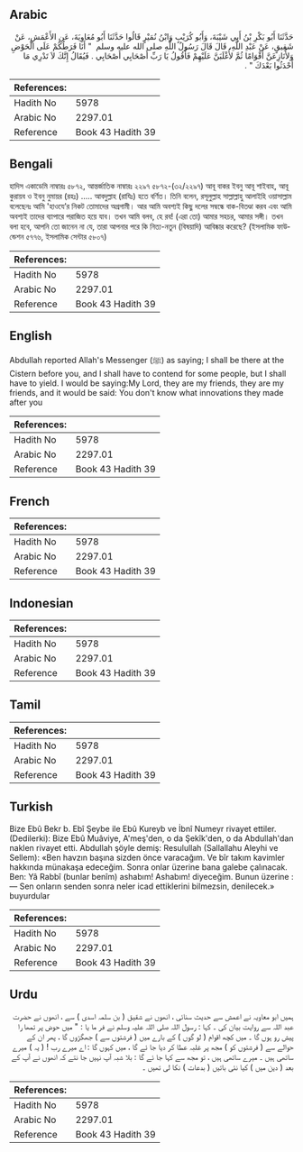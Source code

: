 ## Arabic


<div dir="rtl" lang="ar" style={{fontSize:'larger',backgroundColor:'#f8f9fa',padding:20}}>
حَدَّثَنَا أَبُو بَكْرِ بْنُ أَبِي شَيْبَةَ، وَأَبُو كُرَيْبٍ وَابْنُ نُمَيْرٍ قَالُوا حَدَّثَنَا أَبُو مُعَاوِيَةَ، عَنِ الأَعْمَشِ، عَنْ شَقِيقٍ، عَنْ عَبْدِ اللَّهِ، قَالَ قَالَ رَسُولُ اللَّهِ صلى الله عليه وسلم ‏ "‏ أَنَا فَرَطُكُمْ عَلَى الْحَوْضِ وَلأُنَازِعَنَّ أَقْوَامًا ثُمَّ لأُغْلَبَنَّ عَلَيْهِمْ فَأَقُولُ يَا رَبِّ أَصْحَابِي أَصْحَابِي ‏.‏ فَيُقَالُ إِنَّكَ لاَ تَدْرِي مَا أَحْدَثُوا بَعْدَكَ ‏"‏ ‏.‏
</div>
<div style={{backgroundColor:'#f8f9fa',padding:20, marginBottom: 10}}><table> <thead> <tr> <th>References:</th> <th></th> </tr> </thead> <tbody><tr><td>Hadith No</td><td>5978</td></tr><tr><td>Arabic No</td><td>2297.01</td></tr><tr><td>Reference</td><td>Book 43 Hadith 39</td></tr></tbody></table></div>

## Bengali


<div dir="ltr" lang="bn" style={{fontSize:'larger',backgroundColor:'#f8f9fa',padding:20}}>
হাদিস একাডেমি নাম্বারঃ ৫৮৭২, আন্তর্জাতিক নাম্বারঃ ২২৯৭ ৫৮৭২-(৩২/২২৯৭) আবূ বাকর ইবনু আবূ শাইবাহ, আবূ কুরায়ব ও ইবনু নুমায়র (রহঃ) ..... আবদুল্লাহ (রাযিঃ) হতে বর্ণিত। তিনি বলেন, রসূলুল্লাহ সাল্লাল্লাহু আলাইহি ওয়াসাল্লাম বলেছেনঃ আমি 'হাওযে’র নিকট তোমাদের অগ্রগামী। আর আমি অবশ্যই কিছু দলের সম্বন্ধে বাক-বিতণ্ডা করব এবং আমি অবশ্যই তাদের ব্যাপারে পরাজিত হয়ে যাব। তখন আমি বলব, হে রব! (এরা তো) আমার সহচর, আমার সঙ্গী। তখন বলা হবে, আপনি তো জানেন না যে, তারা আপনার পরে কি নিত্য-নতুন (বিষয়াদি) আবিষ্কার করেছে? (ইসলামিক ফাউন্ডেশন ৫৭৭৬, ইসলামিক সেন্টার ৫৮০৭)
</div>
<div style={{backgroundColor:'#f8f9fa',padding:20, marginBottom: 10}}><table> <thead> <tr> <th>References:</th> <th></th> </tr> </thead> <tbody><tr><td>Hadith No</td><td>5978</td></tr><tr><td>Arabic No</td><td>2297.01</td></tr><tr><td>Reference</td><td>Book 43 Hadith 39</td></tr></tbody></table></div>

## English


<div dir="ltr" lang="en" style={{fontSize:'larger',backgroundColor:'#f8f9fa',padding:20}}>
Abdullah reported Allah's Messenger (ﷺ) as saying; I shall be there at the Cistern before you, and I shall have to contend for some people, but I shall have to yield. I would be saying:My Lord, they are my friends, they are my friends, and it would be said: You don't know what innovations they made after you
</div>
<div style={{backgroundColor:'#f8f9fa',padding:20, marginBottom: 10}}><table> <thead> <tr> <th>References:</th> <th></th> </tr> </thead> <tbody><tr><td>Hadith No</td><td>5978</td></tr><tr><td>Arabic No</td><td>2297.01</td></tr><tr><td>Reference</td><td>Book 43 Hadith 39</td></tr></tbody></table></div>

## French


<div dir="ltr" lang="fr" style={{fontSize:'larger',backgroundColor:'#f8f9fa',padding:20}}>

</div>
<div style={{backgroundColor:'#f8f9fa',padding:20, marginBottom: 10}}><table> <thead> <tr> <th>References:</th> <th></th> </tr> </thead> <tbody><tr><td>Hadith No</td><td>5978</td></tr><tr><td>Arabic No</td><td>2297.01</td></tr><tr><td>Reference</td><td>Book 43 Hadith 39</td></tr></tbody></table></div>

## Indonesian


<div dir="ltr" lang="id" style={{fontSize:'larger',backgroundColor:'#f8f9fa',padding:20}}>

</div>
<div style={{backgroundColor:'#f8f9fa',padding:20, marginBottom: 10}}><table> <thead> <tr> <th>References:</th> <th></th> </tr> </thead> <tbody><tr><td>Hadith No</td><td>5978</td></tr><tr><td>Arabic No</td><td>2297.01</td></tr><tr><td>Reference</td><td>Book 43 Hadith 39</td></tr></tbody></table></div>

## Tamil


<div dir="ltr" lang="ta" style={{fontSize:'larger',backgroundColor:'#f8f9fa',padding:20}}>

</div>
<div style={{backgroundColor:'#f8f9fa',padding:20, marginBottom: 10}}><table> <thead> <tr> <th>References:</th> <th></th> </tr> </thead> <tbody><tr><td>Hadith No</td><td>5978</td></tr><tr><td>Arabic No</td><td>2297.01</td></tr><tr><td>Reference</td><td>Book 43 Hadith 39</td></tr></tbody></table></div>

## Turkish


<div dir="ltr" lang="tr" style={{fontSize:'larger',backgroundColor:'#f8f9fa',padding:20}}>
Bize Ebû Bekr b. Ebî Şeybe ile Ebû Kureyb ve İbnî Numeyr rivayet ettiler. (Dedilerki): Bize Ebû Muâviye, A'meş'den, o da Şekîk'den, o da Abdullah'dan naklen rivayet etti. Abdullah şöyle demiş: Resulullah (Sallallahu Aleyhi ve Sellem): «Ben havzın başına sizden önce varacağım. Ve bîr takım kavimler hakkında münakaşa edeceğim. Sonra onlar üzerine bana galebe çalınacak. Ben: Yâ Rabbî (bunlar benîm) ashabım! Ashabım! diyeceğim. Bunun üzerine : — Sen onların senden sonra neler icad ettiklerini bilmezsin, denilecek.» buyurdular
</div>
<div style={{backgroundColor:'#f8f9fa',padding:20, marginBottom: 10}}><table> <thead> <tr> <th>References:</th> <th></th> </tr> </thead> <tbody><tr><td>Hadith No</td><td>5978</td></tr><tr><td>Arabic No</td><td>2297.01</td></tr><tr><td>Reference</td><td>Book 43 Hadith 39</td></tr></tbody></table></div>

## Urdu


<div dir="rtl" lang="ur" style={{fontSize:'larger',backgroundColor:'#f8f9fa',padding:20}}>
ہمیں ابو معاویہ نے اعمش سے حدیث سنائی ، انھوں نے شقیق ( بن سلمہ اسدی ) سے ، انھوں نے حضرت عبد اللہ سے روایت بیان کی ۔ کہا : رسول اللہ صلی اللہ علیہ وسلم نے فر ما یا : " میں حوض پر تمھا را پیش رو ہوں گا ۔ میں کچھ اقوام ( لو گوں ) کے بارے میں ( فرشتوں سے ) جھگڑوں گا ، پھر ان کے حوالے سے ( فرشتوں کو ) مجھ پر غلبہ عطا کر دیا جا ئے گا ، میں کہوں گا : اے میرے رب ! ( یہ ) میرے ساتھی ہیں ۔ میرے ساتھی ہیں ، تو مجھ سے کہا جا ئے گا : بلا شبہ آپ نہیں جا نتے کہ انھوں نے آپ کے بعد ( دین میں ) کیا نئی باتیں ( بدعات ) نکا لی تھیں ۔
</div>
<div style={{backgroundColor:'#f8f9fa',padding:20, marginBottom: 10}}><table> <thead> <tr> <th>References:</th> <th></th> </tr> </thead> <tbody><tr><td>Hadith No</td><td>5978</td></tr><tr><td>Arabic No</td><td>2297.01</td></tr><tr><td>Reference</td><td>Book 43 Hadith 39</td></tr></tbody></table></div>